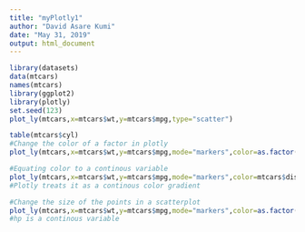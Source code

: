 ```yaml
---
title: "myPlotly1"
author: "David Asare Kumi"
date: "May 31, 2019"
output: html_document
---
```



```r
library(datasets)
data(mtcars)
names(mtcars)
library(ggplot2)
library(plotly)
set.seed(123)
plot_ly(mtcars,x=mtcars$wt,y=mtcars$mpg,type="scatter")

table(mtcars$cyl)
#Change the color of a factor in plotly
plot_ly(mtcars,x=mtcars$wt,y=mtcars$mpg,mode="markers",color=as.factor(mtcars$cyl))

#Equating color to a continous variable
plot_ly(mtcars,x=mtcars$wt,y=mtcars$mpg,mode="markers",color=mtcars$disp)
#Plotly treats it as a continous color gradient

#Change the size of the points in a scatterplot
plot_ly(mtcars,x=mtcars$wt,y=mtcars$mpg,mode="markers",color=as.factor(mtcars$cyl),size=mtcars$hp)
#hp is a continous variable

```
